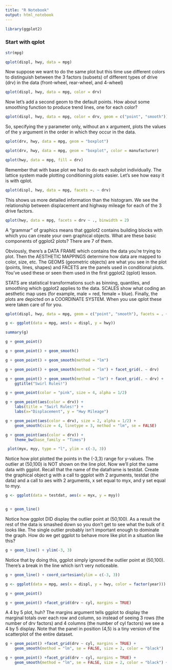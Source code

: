 ```yaml
---
title: "R Notebook"
output: html_notebook
---
```


```r
library(ggplot2)
```

### Start with qplot
```r
str(mpg)

qplot(displ, hwy, data = mpg)
```

Now suppose we want to do the same plot but this time use different colors to distinguish between the 3 factors (subsets) of different types of drive (drv) in the data (front-wheel, rear-wheel, and 4-wheel)

```r
qplot(displ, hwy, data = mpg, color = drv)
```

Now let's add a second geom to the default points. How about some smoothing function to produce trend lines, one for each color?

```r
qplot(displ, hwy, data = mpg, color = drv, geom = c("point", "smooth"))

```

So, specifying the y parameter only, without an x argument, plots the values of the y argument in the order in which they occur in the data.

```r
qplot(drv, hwy, data = mpg, geom = "boxplot")
```


```r
qplot(drv, hwy, data = mpg, geom = "boxplot", color = manufacturer)

```

```r
qplot(hwy, data = mpg, fill = drv)
```

Remember that with base plot we had to do each subplot individually. The lattice system made plotting conditioning plots easier. Let's see how easy it is with qplot.

```r
qplot(displ, hwy, data = mpg, facets =. ~ drv)
```

This shows us more detailed information than the histogram. We see the relationship between displacement and highway mileage for each of the 3 drive factors.

```r
qplot(hwy, data = mpg, facets = drv ~ ., binwidth = 2)

```

 A "grammar" of graphics means that ggplot2 contains building blocks with which you can create your own graphical objects. What are these basic components of ggplot2 plots? There are 7 of them.
 
Obviously, there's a DATA FRAME which contains the data you're trying to plot. Then the AESTHETIC MAPPINGS determine how data are mapped to color, size, etc. The GEOMS (geometric objects) are what you see in the plot (points, lines, shapes) and FACETS are the panels used in conditional plots. You've used these or seen them used in the first ggplot2 (qplot) lesson.

STATS are statistical transformations such as binning, quantiles, and smoothing which ggplot2 applies to the data. SCALES show what coding an aesthetic map uses (for example, male = red, female = blue). Finally, the plots are depicted on a COORDINATE SYSTEM. When you use qplot these were taken care of for you.

```r
qplot(displ, hwy, data = mpg, geom = c("point", "smooth"), facets = . ~ drv)
```

```r
g <- ggplot(data = mpg, aes(x = displ, y = hwy))

summary(g)
```


```r
g + geom_point()
```

```r
g + geom_point() + geom_smooth()

```



```r
g + geom_point() + geom_smooth(method = "lm")

```



```r
g + geom_point() + geom_smooth(method = "lm") + facet_grid(. ~ drv)

```


```r
g + geom_point() + geom_smooth(method = "lm") + facet_grid(. ~ drv) +
    ggtitle("Swirl Rules!")

```

```r
g + geom_point(color = "pink", size = 4, alpha = 1/2)
```


```r
g + geom_point(aes(color = drv)) + 
    labs(title = "Swirl Rules!") + 
    labs(x="Displacement", y = "Hwy Mileage")

```


```r
g + geom_point(aes(color = drv), size = 2, alpha = 1/2) +
    geom_smooth(size = 4, linetype = 3, method = "lm", se = FALSE)
```


```r
g + geom_point(aes(color = drv)) +
    theme_bw(base_family = "Times")
```


```r
 plot(myx, myy, type = "l", ylim = c(-3, 3))
```

 Notice how plot plotted the points in the (-3,3) range for y-values. The outlier at (50,100) is NOT shown on the line plot. Now we'll plot the same data with ggplot. Recall that the name of the dataframe is testdat. Create the graphical object g with a call to ggplot with 2 arguments, testdat (the data) and a call to aes with 2 arguments, x set equal to myx, and y set equal to myy.
 
```r
g <- ggplot(data = testdat, aes(x = myx, y = myy))


g + geom_line()
```
 
Notice how ggplot DID display the outlier point at (50,100). As a result the rest of the data is smashed down so you don't get to see what the bulk of it looks like. The single outlier probably isn't important enough to dominate the graph. How do we get ggplot to behave more like plot in a situation like this?

```r
g + geom_line() + ylim(-3, 3)
```

Notice that by doing this, ggplot simply ignored the outlier point at (50,100). There's a break in the line which isn't very noticeable.

```r
g + geom_line() + coord_cartesian(ylim = c(-3, 3))
```


```r
g <- ggplot(data = mpg, aes(x = displ, y = hwy, color = factor(year)))
```

```r
g + geom_point()
```

```r
g + geom_point() +facet_grid(drv ~ cyl, margins = TRUE)

```

A 4 by 5 plot, huh? The margins argument tells ggplot to display the marginal totals over each row and column, so instead of seeing 3 rows (the number of drv factors) and 4 columns (the number of cyl factors) we see a 4 by 5 display. Note that the panel in position (4,5) is a tiny version of the scatterplot of the entire dataset.



```r
g + geom_point() +facet_grid(drv ~ cyl, margins = TRUE) +
    geom_smooth(method = "lm", se = FALSE, size = 2, color = "black")
```



```r
g + geom_point() +facet_grid(drv ~ cyl, margins = TRUE) +
    geom_smooth(method = "lm", se = FALSE, size = 2, color = "black") + labs(x = "Displacement", y = "Highway Mileage", title = "Swirl Rules!")
```












